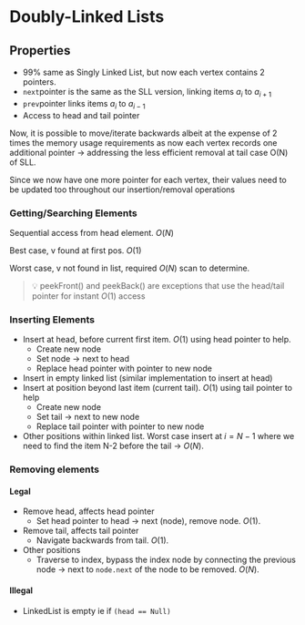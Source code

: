 # Doubly-Linked Lists

## Properties

- 99% same as Singly Linked List, but now each vertex contains 2 pointers.
- `next`pointer is the same as the SLL version, linking items $a_i$ to $a_{i+1}$
- `prev`pointer links items $a_i$ to $a_{i-1}$
- Access to head and tail pointer

Now, it is possible to move/iterate backwards albeit at the expense of 2 times the memory usage requirements as now each vertex records one additional pointer → addressing the less efficient removal at tail case O(N) of SLL.

Since we now have one more pointer for each vertex, their values need to be updated too throughout our insertion/removal operations

### Getting/Searching Elements

Sequential access from head element. $O(N)$

Best case, v found at first pos. $O(1)$

Worst case, v not found in list, required $O(N)$ scan to determine.

> 💡 peekFront() and peekBack() are exceptions that use the head/tail pointer for instant $O(1)$ access

### Inserting Elements

- Insert at head, before current first item. $O(1)$ using head pointer to help.
    - Create new node
    - Set node → next to head
    - Replace head pointer with pointer to new node
- Insert in empty linked list (similar implementation to insert at head)
- Insert at position beyond last item (current tail). $O(1)$ using tail pointer to help
    - Create new node
    - Set tail → next to new node
    - Replace tail pointer with pointer to new node
- Other positions within linked list. Worst case insert at $i = N-1$ where we need to find the item N-2 before the tail → $O(N)$.

### Removing elements

#### Legal

- Remove head, affects head pointer
    - Set head pointer to head → next (node), remove node. $O(1)$.
- Remove tail, affects tail pointer
    - Navigate backwards from tail. $O(1)$.
- Other positions
    - Traverse to index, bypass the index node by connecting the previous node → next to `node.next` of the node to be removed. $O(N)$.

#### Illegal

- LinkedList is empty ie if `(head == Null)`